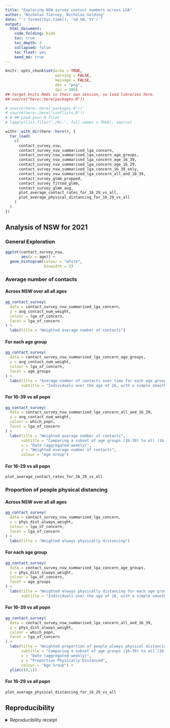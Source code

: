 ```yaml
---
title: "Exploring NSW survey contact numbers across LGA"
author: "Nicholas Tierney, Nicholas Golding"
date: "`r format(Sys.time(), '%d %B, %Y')`"
output: 
  html_document:
    code_folding: hide
    toc: true
    toc_depth: 3
    collapsed: false
    toc_float: yes
    keed_md: true
---
```


```r
knitr::opts_chunk$set(echo = TRUE,
                      warning = FALSE,
                      message = FALSE,
                      dev = "png",
                      dpi = 300)
## target knits Rmds in their own session, so load libraries here.
## source("here::here(packages.R"))
```

```r
# source(here::here("packages.R"))
# source(here::here("conflicts.R"))
# # ## Load your R files
# lapply(list.files("./R/.", full.names = TRUE), source)

withr::with_dir(here::here(), {
  tar_load(
    c(
      contact_survey_nsw,
      contact_survey_nsw_summarised_lga_concern,
      contact_survey_nsw_summarised_lga_concern_age_groups,
      contact_survey_nsw_summarised_lga_concern_age_16_39,
      contact_survey_nsw_summarised_lga_concern_age_16_29,
      contact_survey_nsw_summarised_lga_concern_16_39_only,
      contact_survey_nsw_summarised_lga_concern_all_and_16_39,
      contact_survey_glmm_prepped,
      contact_survey_fitted_glmm,
      contact_survey_glmm_aug,
      plot_average_contact_rates_for_16_29_vs_all,
      plot_average_physical_distancing_for_16_29_vs_all
    )
  )
})
```

## Analysis of NSW for 2021

### General Exploration

```r
ggplot(contact_survey_nsw,
       aes(x = age)) + 
  geom_histogram(colour = "white",
                 binwidth = 5)
```


### Average number of contacts {.tabset}

#### Across NSW over all all ages

```r
gg_contact_survey(
  data = contact_survey_nsw_summarised_lga_concern,
  y = avg_contact_num_weight,
  colour = lga_of_concern,
  facet = lga_of_concern
) +
  labs(title = "Weighted average number of contacts")
```

#### For each age group

```r
gg_contact_survey(
  data = contact_survey_nsw_summarised_lga_concern_age_groups,
  y = avg_contact_num_weight,
  colour = lga_of_concern,
  facet = age_groups
) +
  labs(title = "Average number of contacts over time for each age groups",
       subtitle = "Individuals over the age of 16, with a simple smoother fit")
```

#### For 16-39 vs all popn

```r
gg_contact_survey(
  data = contact_survey_nsw_summarised_lga_concern_all_and_16_39,
  y = avg_contact_num_weight,
  colour = which_popn,
  facet = lga_of_concern
) +
  labs(title = "Weighted average number of contacts",
       subtitle = "Comparing a subset of age groups (16-39) to all (16-100+), and LGA of concern\nPoint size corresponds to sample size",
       x = "Date (aggregated weekly)",
       y = "Weighted average number of contacts",
       colour = "Age Group") 
```

#### For 16-29 vs all popn

```r
plot_average_contact_rates_for_16_29_vs_all
```

### Proportion of people physical distancing {.tabset}

#### Across NSW over all all ages

```r
gg_contact_survey(
  data = contact_survey_nsw_summarised_lga_concern,
  y = phys_dist_always_weight,
  colour = lga_of_concern,
  facet = lga_of_concern
) +
  labs(title = "Weighted always physically distancing")
```

#### For each age group

```r
gg_contact_survey(
  data = contact_survey_nsw_summarised_lga_concern_age_groups,
  y = phys_dist_always_weight,
  colour = lga_of_concern,
  facet = age_groups
) +
  labs(title = "Weighted always physically distancing for each age groups",
       subtitle = "Individuals over the age of 16, with a simple smoother fit")
```

#### For 16-39 vs all popn

```r
gg_contact_survey(
  data = contact_survey_nsw_summarised_lga_concern_all_and_16_39,
  y = phys_dist_always_weight,
  colour = which_popn,
  facet = lga_of_concern
) +
  labs(title = "Weighted proportion of people always physical distancing",
       subtitle = "Comparing a subset of age groups (16-39) to all (16-100+), and LGA of concern\nPoint size corresponds to sample size",
       x = "Date (aggregated weekly)",
       y = "Proportion Physically Distanced",
       colour = "Age Group") +
  ylim(c(0,1))
```

#### For 16-29 vs all popn

```r
plot_average_physical_distancing_for_16_29_vs_all
```


## Reproducibility

<details><summary>Reproducibility receipt</summary>

```r
## datetime
Sys.time()

## repository
if(requireNamespace('git2r', quietly = TRUE)) {
  git2r::repository()
} else {
  c(
    system2("git", args = c("log", "--name-status", "-1"), stdout = TRUE),
    system2("git", args = c("remote", "-v"), stdout = TRUE)
  )
}

## session info
sessionInfo()
```

</details>


